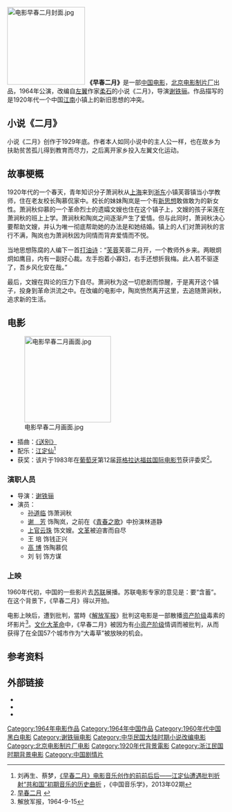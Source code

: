 [[File:电影早春二月封面.jpg|180px]]
'''《早春二月》'''是一部[[中国电影|中国电影]]，[[北京电影制片厂|北京电影制片厂]]出品，1964年公演，改编自[[左翼|左翼]]作家[[柔石|柔石]]的小说《二月》，导演[[谢铁骊|谢铁骊]]。作品描写的是1920年代一个中国[[江南|江南]]小镇上的新旧思想的冲突。

==小说《二月》==
小说《二月》创作于1929年底。作者本人如同小说中的主人公一样，也在故乡为扶助贫苦孤儿得到教育而尽力，之后离开家乡投入左翼文化运动。

==故事梗概==

1920年代的一个春天，青年知识分子萧涧秋从[[上海|上海]]来到[[浙江|浙东]]小镇芙蓉镇当小学教师，住在老友校长陶慕侃家中。校长的妹妹陶岚是一个有[[新文化运动|新思想]]敢做敢为的新女性。萧涧秋仰慕的一个革命烈士的遗孀文嫂也住在这个镇子上，文嫂的孩子采莲在萧涧秋的班上上学。萧涧秋和陶岚之间逐渐产生了爱情。但与此同时，萧涧秋决心要帮助文嫂，并认为唯一彻底帮助她的办法是和她结婚。镇上的人们对萧涧秋的言行不满，陶岚也为萧涧秋因为同情而背弃爱情而不悦。

当地思想陈腐的人编下一首[[打油诗|打油诗]]：“[[芙蓉|芙蓉]]芙蓉二月开，一个教师外乡来。两眼炯炯如鹰目，内有一副好心裁。左手抱着小寡妇，右手还想折我梅。此人若不驱逐了，吾乡风化安在哉。”

最后，文嫂在舆论的压力下自尽。萧涧秋为这一切悲剧而惊醒，于是离开这个镇子，投身到革命洪流之中。在改编的电影中，陶岚愤然离开这里，去追随萧涧秋，追求新的生活。

==电影==
[[File:电影早春二月画面.jpg|200px]]
*插曲：[[送别_(歌曲)|《送别》]]
*配乐：[[江定仙|江定仙]]<ref>刘再生、蔡梦，[http://www.cnki.com.cn/Article/CJFDTOTAL-ZYYX201302019.htm 《早春二月》电影音乐创作的前前后后——江定仙遭遇批判折射“共和国”初期音乐的历史曲折] {{Wayback|url=http://www.cnki.com.cn/Article/CJFDTOTAL-ZYYX201302019.htm |date=20161129144345 }}，《中国音乐学》，2013年02期</ref>
*获奖：该片于1983年在[[葡萄牙|葡萄牙]]第12届[[菲格拉达福兹国际电影节|菲格拉达福兹国际电影节]]获评委奖<ref>[http://www.gxtv.cn/ws_tvnews/ws_tvnews_ggpd/ws_tvnews_ggpd_ggjc/200501/2806.html 早春二月] {{webarchive|url=https://web.archive.org/web/20070618161117/http://www.gxtv.cn/ws_tvnews/ws_tvnews_ggpd/ws_tvnews_ggpd_ggjc/200501/2806.html |date=2007-06-18 }}</ref>。
=== 演职人员 ===
*导演：[[谢铁骊|谢铁骊]]
*演员：
**[[孙道临|孙道临]]  饰萧涧秋
**[[谢芳|谢　芳]]  饰陶岚，之前在《[[青春之歌|青春之歌]]》中扮演林道静
**[[上官云珠|上官云珠]] 饰文嫂。[[文革|文革]]被迫害而自尽
**王 培 饰钱正兴
**[[高博_(表演艺术家)|高 博]]  饰陶慕侃
**刘 钊 饰方谋

=== 上映 ===
1960年代初，中国的一些影片去[[苏联|苏联]]展播。苏联电影专家的意见是：要“含蓄”。在这个背景下，《早春二月》得以开拍。

电影上映后，遭到批判，當時《[[解放军报|解放军报]]》批判这电影是一部散播[[资产阶级|资产阶级]]毒素的坏影片<ref>解放军报，1964-9-15</ref>。[[文化大革命|文化大革命]]中，《早春二月》被因为有[[小资产阶级|小资产阶级]]情调而被批判，从而获得了在全国57个城市作为“大毒草”被放映的机会。

==参考资料==
{{reflist}}
==外部链接==
*{{imdb title|0057713}}
*{{Douban|id=1401269}}
*{{1905电影网|id=61048}}

{{谢铁骊}}
{{影史百大華語電影}}

{{Authority control}}

[[Category:1964年电影作品|Category:1964年电影作品]]
[[Category:1964年中国作品|Category:1964年中国作品]]
[[Category:1960年代中国黑白电影|Category:1960年代中国黑白电影]]
[[Category:谢铁骊电影|Category:谢铁骊电影]]
[[Category:中华民国大陆时期小说改编电影|Category:中华民国大陆时期小说改编电影]]
[[Category:北京电影制片厂电影|Category:北京电影制片厂电影]]
[[Category:1920年代背景電影|Category:1920年代背景電影]]
[[Category:浙江民国时期背景电影|Category:浙江民国时期背景电影]]
[[Category:中国剧情片|Category:中国剧情片]]